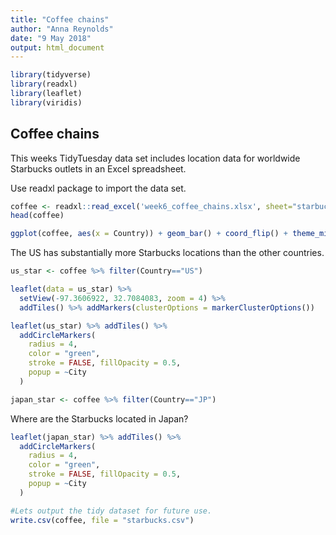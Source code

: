---
title: "Coffee chains"
author: "Anna Reynolds"
date: "9 May 2018"
output: html_document
---

```{r setup, include=FALSE}
library(tidyverse)
library(readxl)
library(leaflet)
library(viridis)
```

## Coffee chains

This weeks TidyTuesday data set includes location data for worldwide Starbucks outlets in an Excel spreadsheet.

Use readxl package to import the data set.

```{r import data}
coffee <- readxl::read_excel('week6_coffee_chains.xlsx', sheet="starbucks")
head(coffee)
```

```{r bar chart, fig.height=8}
ggplot(coffee, aes(x = Country)) + geom_bar() + coord_flip() + theme_minimal() + labs(x="Country", y="Number of Starbucks cafes")
```


The US has substantially more Starbucks locations than the other countries.
```{r filter US}
us_star <- coffee %>% filter(Country=="US")
```

```{r map, warning=FALSE, message=FALSE}
leaflet(data = us_star) %>% 
  setView(-97.3606922, 32.7084083, zoom = 4) %>% 
  addTiles() %>% addMarkers(clusterOptions = markerClusterOptions())
```

```{r map2, warning=FALSE, message=FALSE}
leaflet(us_star) %>% addTiles() %>%
  addCircleMarkers(
    radius = 4,
    color = "green",
    stroke = FALSE, fillOpacity = 0.5,
    popup = ~City
  )
```
```{r filter Japan}
japan_star <- coffee %>% filter(Country=="JP")
```
Where are the Starbucks located in Japan?
```{r map3, warning=FALSE, message=FALSE}
leaflet(japan_star) %>% addTiles() %>%
  addCircleMarkers(
    radius = 4,
    color = "green",
    stroke = FALSE, fillOpacity = 0.5,
    popup = ~City
  )
```
```{r output tidy data, echo=FALSE}
#Lets output the tidy dataset for future use.
write.csv(coffee, file = "starbucks.csv")
```